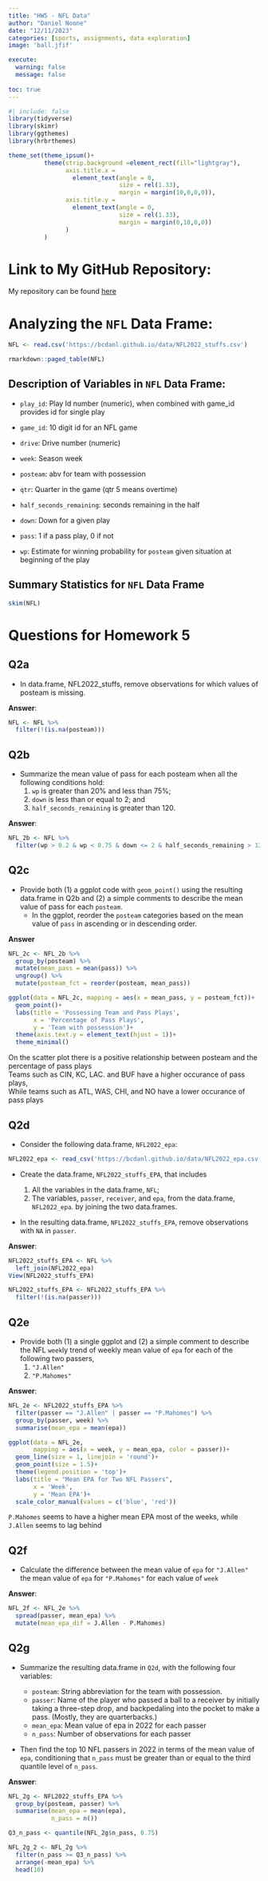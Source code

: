 ```yaml
---
title: "HW5 - NFL Data"
author: "Daniel Noone"
date: "12/11/2023"
categories: [sports, assignments, data exploration]
image: 'ball.jfif'

execute: 
  warning: false
  message: false
  
toc: true
---
```


```r
#| include: false
library(tidyverse)
library(skimr)
library(ggthemes)
library(hrbrthemes)

theme_set(theme_ipsum()+
          theme(strip.background =element_rect(fill="lightgray"),
                axis.title.x = 
                  element_text(angle = 0,
                               size = rel(1.33),
                               margin = margin(10,0,0,0)),
                axis.title.y = 
                  element_text(angle = 0,
                               size = rel(1.33),
                               margin = margin(0,10,0,0))
                )
          )
```

# Link to My GitHub Repository:

My repository can be found [here](https://github.com/dan-noone/dan-noone.github.io)

# Analyzing the `NFL` Data Frame:


```r
NFL <- read.csv('https://bcdanl.github.io/data/NFL2022_stuffs.csv')
```

```r
rmarkdown::paged_table(NFL)
```


## Description of Variables in `NFL` Data Frame:

  - `play_id`: Play Id number (numeric), when combined with game_id provides id for single play
  
  - `game_id`: 10 digit id for an NFL game
  
  - `drive`: Drive number (numeric)
  
  - `week`: Season week
  
  - `posteam`: abv for team with possession
  
  - `qtr`: Quarter in the game (qtr 5 means overtime)
  
  - `half_seconds_remaining`: seconds remaining in the half
  
  - `down`: Down for a given play
  
  - `pass`: 1 if a pass play, 0 if not
  
  - `wp`: Estimate for winning probability for `posteam` given situation at beginning of the play
  

## Summary Statistics for `NFL` Data Frame


```r
skim(NFL)
```


# Questions for Homework 5

## Q2a

  - In data.frame, NFL2022_stuffs, remove observations for which values of posteam is missing.

__Answer__: 

```r
NFL <- NFL %>% 
  filter(!(is.na(posteam)))
```


## Q2b

  - Summarize the mean value of pass for each posteam when all the following conditions hold:
    1. `wp` is greater than 20% and less than 75%;
    2. `down` is less than or equal to 2; and
    3. `half_seconds_remaining` is greater than 120.

__Answer__: 

```r
NFL_2b <- NFL %>% 
  filter(wp > 0.2 & wp < 0.75 & down <= 2 & half_seconds_remaining > 120)
```


## Q2c


  - Provide both (1) a ggplot code with `geom_point()` using the resulting data.frame in Q2b and (2) a simple comments to describe the mean value of pass for each `posteam`.
    - In the ggplot, reorder the `posteam` categories based on the mean value of `pass` in ascending or in descending order.
    
__Answer__

```r
NFL_2c <- NFL_2b %>%
  group_by(posteam) %>% 
  mutate(mean_pass = mean(pass)) %>% 
  ungroup() %>% 
  mutate(posteam_fct = reorder(posteam, mean_pass))

ggplot(data = NFL_2c, mapping = aes(x = mean_pass, y = posteam_fct))+
  geom_point()+
  labs(title = 'Possessing Team and Pass Plays',
       x = 'Percentage of Pass Plays',
       y = 'Team with possession')+
  theme(axis.text.y = element_text(hjust = 1))+
  theme_minimal()
```
On the scatter plot there is a positive relationship between posteam and the percentage of pass plays <br>
Teams such as CIN, KC, LAC. and BUF have a higher occurance of pass plays, <br> 
While teams such as ATL, WAS, CHI, and NO have a lower occurance of pass plays


## Q2d

  - Consider the following data.frame, `NFL2022_epa`:
```r
NFL2022_epa <- read_csv('https://bcdanl.github.io/data/NFL2022_epa.csv')
```

  - Create the data.frame, `NFL2022_stuffs_EPA`, that includes

    1. All the variables in the data.frame, `NFL`;
    2. The variables, `passer`, `receiver`, and `epa`, from the data.frame, `NFL2022_epa`. by joining the two data.frames.

  - In the resulting data.frame, `NFL2022_stuffs_EPA`, remove observations with `NA` in `passer`.
  
__Answer__:

```r
NFL2022_stuffs_EPA <- NFL %>% 
  left_join(NFL2022_epa)
View(NFL2022_stuffs_EPA)

NFL2022_stuffs_EPA <- NFL2022_stuffs_EPA %>% 
  filter(!(is.na(passer)))
```


## Q2e

  - Provide both (1) a single ggplot and (2) a simple comment to describe the NFL `week`ly trend of weekly mean value of `epa` for each of the following two passers,
    1. `"J.Allen"`
    2. `"P.Mahomes"`
    
__Answer__:

```r
NFL_2e <- NFL2022_stuffs_EPA %>% 
  filter(passer == "J.Allen" | passer == "P.Mahomes") %>% 
  group_by(passer, week) %>% 
  summarise(mean_epa = mean(epa))

ggplot(data = NFL_2e,
       mapping = aes(x = week, y = mean_epa, color = passer))+
  geom_line(size = 1, linejoin = 'round')+
  geom_point(size = 1.5)+
  theme(legend.position = 'top')+
  labs(title = "Mean EPA for Two NFL Passers",
       x = 'Week',
       y = 'Mean EPA')+
  scale_color_manual(values = c('blue', 'red'))

```

`P.Mahomes` seems to have a higher mean EPA most of the weeks, while `J.Allen` seems to lag behind


## Q2f

  - Calculate the difference between the mean value of `epa` for `"J.Allen"` the mean value of `epa` for `"P.Mahomes"` for each value of `week`
  
__Answer__:

```r
NFL_2f <- NFL_2e %>% 
  spread(passer, mean_epa) %>% 
  mutate(mean_epa_dif = J.Allen - P.Mahomes)

```


## Q2g

  - Summarize the resulting data.frame in `Q2d`, with the following four variables:

    - `posteam`: String abbreviation for the team with possession.
    - `passer`: Name of the player who passed a ball to a receiver by initially taking a three-step drop, and backpedaling into the pocket to make a pass. (Mostly, they are quarterbacks.)
    - `mean_epa`: Mean value of epa in 2022 for each passer
    - `n_pass`: Number of observations for each passer
  - Then find the top 10 NFL passers in 2022 in terms of the mean value of `epa`, conditioning that `n_pass` must be greater than or equal to the third quantile level of `n_pass`.

__Answer__:

```r
NFL_2g <- NFL2022_stuffs_EPA %>% 
  group_by(posteam, passer) %>% 
  summarise(mean_epa = mean(epa),
            n_pass = n())

Q3_n_pass <- quantile(NFL_2g$n_pass, 0.75)

NFL_2g_2 <- NFL_2g %>% 
  filter(n_pass >= Q3_n_pass) %>% 
  arrange(-mean_epa) %>% 
  head(10)

```

